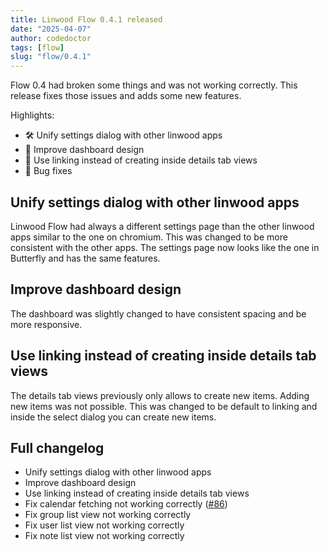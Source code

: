 ```yaml
---
title: Linwood Flow 0.4.1 released
date: "2025-04-07"
author: codedoctor
tags: [flow]
slug: "flow/0.4.1"
---
```


Flow 0.4 had broken some things and was not working correctly. This release fixes those issues and adds some new features.

Highlights:

- 🛠️ Unify settings dialog with other linwood apps
- 🎨 Improve dashboard design
- 🔗 Use linking instead of creating inside details tab views
- 🐛 Bug fixes

## Unify settings dialog with other linwood apps

Linwood Flow had always a different settings page than the other linwood apps similar to the one on chromium. This was changed to be more consistent with the other apps. The settings page now looks like the one in Butterfly and has the same features.

## Improve dashboard design

The dashboard was slightly changed to have consistent spacing and be more responsive.

## Use linking instead of creating inside details tab views

The details tab views previously only allows to create new items. Adding new items was not possible. This was changed to be default to linking and inside the select dialog you can create new items.

## Full changelog

* Unify settings dialog with other linwood apps
* Improve dashboard design
* Use linking instead of creating inside details tab views
* Fix calendar fetching not working correctly ([#86](https://github.com/LinwoodDev/Flow/issues/86))
* Fix group list view not working correctly
* Fix user list view not working correctly
* Fix note list view not working correctly
